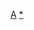 {{Navbox 
|name  = 伊洛瓦底省
|title = [[伊洛瓦底省]]
|state    = {{{state|autocollapse}}}
|listclass = hlist
|image = [[File:Flag of Ayeyarwaddy Division.svg|120px]]<br>[[Image:Burma Ayeyarwady locator map.png|120px]]
|group1= [[勃生縣]]
|list1 =
* [[勃生鎮]]
* [[甘基當鎮]]
* [[達榜鎮]]
* [[額布多鎮]]
* [[海基島鎮]]
* [[內維桑鎮]]
* [[羌達鎮]]
* [[Ngayokekaung Township]]
|group2= [[興實達縣]] 
|list2 =
* [[興實達鎮]]
* [[澤倫鎮]]
* [[禮密那鎮]]
* [[Ithapyu Township]]
|group3= [[苗妙縣]]
|list3 =
* [[苗妙鎮]]
* [[恩梅鎮]]
* [[瓦溪碼鎮]]
* [[Shwelaung Township]]
|group4= [[馬烏賓縣]]
|list4 =
* [[馬烏賓鎮]]
* [[班德瑙鎮]]
* [[央東鎮]]
* [[德努漂鎮]]
|group5= [[皮亞朋縣]]
|list5 =
* [[皮亞朋鎮]]
* [[博葛禮鎮]]
* [[齋拉鎮]]
* [[迪迪葉鎮]]
* [[Ahmar Township]]
|group6= [[拉布達縣]] 
|list6 =
* [[拉布達鎮]]
* [[毛淡棉遵鎮]]
* [[邊沙路鎮]]
* [[Kyonmanage Township]]
|group7= [[烔標縣]]
|list7 =
* [[烔標鎮]]
* [[耶基鎮]]
* [[姜貢鎮]]
* [[Ngathinechaung Township]]
* [[亞塘鎮]]
|group8= [[緬昂縣]] 
|list8 =
* [[緬昂鎮]]
* [[堅景鎮]]
* [[英加務鎮]]
* [[加囊鎮]]
|group9= '''主要市鎮'''
|list9 =
* [[勃生]]
* [[甘基當]]
* [[達榜]]
* [[額布多]]
* [[海基島鎮|海基島]]
* [[內維桑鎮|內維桑]]
* [[Ngayokekaung]]
* [[羌達鎮|羌達]]
* [[烔標]]
* [[耶基]]
* [[姜貢]]
* [[額代羌]]
* [[亞塘]]
* [[興實達]]
* [[澤倫]]
* [[禮密那]]
* [[Ithapyu]]
* [[緬昂]]
* [[加囊]]
* [[堅景]]
* [[英加務]]
* [[苗妙]]
* [[恩梅]]
* [[瓦溪碼]]
* [[Shwelaung]]
* [[拉布達]]
* [[毛淡棉遵]]
* [[邊沙路]]
* [[Kyonmanage]]
* [[馬烏賓]]
* [[班德瑙]]
* [[央東]]
* [[德努漂]]
* [[皮亞朋]]
* [[博葛禮]]
* [[齋拉]]
* [[迪迪葉]]
* [[Ahmar]]
}}<noinclude>
{{collapsible option}}
[[Category:緬甸行政區劃模板|A]]
[[Category:伊洛瓦底省行政區劃|*]]
</noinclude>